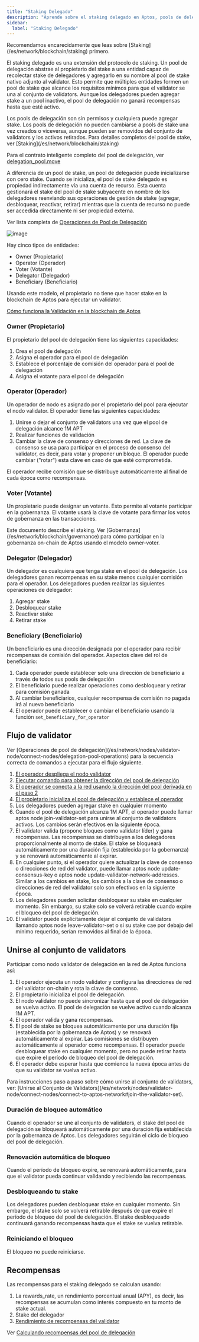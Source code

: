 ```yaml
---
title: "Staking Delegado"
description: "Aprende sobre el staking delegado en Aptos, pools de delegación, el modelo owner-operator-voter-delegator, y cómo participar en staking sin ejecutar un validator."
sidebar:
  label: "Staking Delegado"
---
```



<Aside type="note">
  Recomendamos encarecidamente que leas sobre [Staking](/es/network/blockchain/staking) primero.
</Aside>

El staking delegado es una extensión del protocolo de staking. Un pool de delegación abstrae al propietario del stake a una entidad capaz de recolectar stake de delegadores y agregarlo en su nombre al pool de stake nativo adjunto al validator. Esto permite que múltiples entidades formen un pool de stake que alcance los requisitos mínimos para que el validator se una al conjunto de validators. Aunque los delegadores pueden agregar stake a un pool inactivo, el pool de delegación no ganará recompensas hasta que esté activo.

<Aside type="caution">
  Los pools de delegación son sin permisos y cualquiera puede agregar stake. Los pools de delegación
  no pueden cambiarse a pools de stake una vez creados o viceversa, aunque
  pueden ser removidos del conjunto de validators y los activos retirados. Para detalles completos
  del pool de stake, ver [Staking](/es/network/blockchain/staking)
</Aside>

Para el contrato inteligente completo del pool de delegación, ver [delegation\_pool.move](https://github.com/aptos-labs/aptos-core/blob/main/aptos-move/framework/aptos-framework/sources/delegation_pool.move)

A diferencia de un pool de stake, un pool de delegación puede inicializarse con cero stake. Cuando se inicializa, el pool de stake delegado es propiedad indirectamente vía una cuenta de recurso. Esta cuenta gestionará el stake del pool de stake subyacente en nombre de los delegadores reenviando sus operaciones de gestión de stake (agregar, desbloquear, reactivar, retirar) mientras que la cuenta de recurso no puede ser accedida directamente ni ser propiedad externa.

Ver lista completa de [Operaciones de Pool de Delegación](/es/network/nodes/validator-node/connect-nodes/delegation-pool-operations)

![image](https://user-images.githubusercontent.com/120680608/234953723-ae6cc89e-76d8-4014-89f3-ec8799c7b281.png)

Hay cinco tipos de entidades:

- Owner (Propietario)
- Operator (Operador)
- Voter (Votante)
- Delegator (Delegador)
- Beneficiary (Beneficiario)

Usando este modelo, el propietario no tiene que hacer stake en la blockchain de Aptos para ejecutar un validator.

[Cómo funciona la Validación en la blockchain de Aptos](/es/network/blockchain/staking#validation-on-the-aptos-blockchain)

### Owner (Propietario)

El propietario del pool de delegación tiene las siguientes capacidades:

1. Crea el pool de delegación
2. Asigna el operador para el pool de delegación
3. Establece el porcentaje de comisión del operador para el pool de delegación
4. Asigna el votante para el pool de delegación

### Operator (Operador)

Un operador de nodo es asignado por el propietario del pool para ejecutar el nodo validator. El operador tiene las siguientes capacidades:

1. Unirse o dejar el conjunto de validators una vez que el pool de delegación alcance 1M APT
2. Realizar funciones de validación
3. Cambiar la clave de consenso y direcciones de red. La clave de consenso se usa para participar en el proceso de consenso del validator, es decir, para votar y proponer un bloque. El operador puede cambiar ("rotar") esta clave en caso de que esté comprometida.

El operador recibe comisión que se distribuye automáticamente al final de cada época como recompensas.

### Voter (Votante)

Un propietario puede designar un votante. Esto permite al votante participar en la gobernanza. El votante usará la clave de votante para firmar los votos de gobernanza en las transacciones.

<Aside type="note">
  Este documento describe el staking. Ver [Gobernanza](/es/network/blockchain/governance) para cómo
  participar en la gobernanza on-chain de Aptos usando el modelo owner-voter.
</Aside>

### Delegator (Delegador)

Un delegador es cualquiera que tenga stake en el pool de delegación. Los delegadores ganan recompensas en su stake menos cualquier comisión para el operador. Los delegadores pueden realizar las siguientes operaciones de delegador:

1. Agregar stake
2. Desbloquear stake
3. Reactivar stake
4. Retirar stake

### Beneficiary (Beneficiario)

Un beneficiario es una dirección designada por el operador para recibir recompensas de comisión del operador. Aspectos clave del rol de beneficiario:

1. Cada operador puede establecer solo una dirección de beneficiario a través de todos sus pools de delegación
2. El beneficiario puede realizar operaciones como desbloquear y retirar para comisión ganada
3. Al cambiar beneficiarios, cualquier recompensa de comisión no pagada irá al nuevo beneficiario
4. El operador puede establecer o cambiar el beneficiario usando la función `set_beneficiary_for_operator`

## Flujo de validator

<Aside type="note">
  Ver [Operaciones de pool de
  delegación](/es/network/nodes/validator-node/connect-nodes/delegation-pool-operations)
  para la secuencia correcta de comandos a ejecutar para el flujo siguiente.
</Aside>

1. [El operador despliega el nodo validator](/es/network/nodes/validator-node)
2. [Ejecutar comando para obtener la dirección del pool de delegación](/es/network/nodes/validator-node/connect-nodes/delegation-pool-operations#prerequisites)
3. [El operador se conecta a la red usando la dirección del pool derivada en el paso 2](/es/network/nodes/validator-node/connect-nodes/connect-to-aptos-network)
4. [El propietario inicializa el pool de delegación y establece el operador](/es/network/nodes/validator-node/connect-nodes/delegation-pool-operations#initialize-a-delegation-pool)
5. Los delegadores pueden agregar stake en cualquier momento
6. Cuando el pool de delegación alcanza 1M APT, el operador puede llamar aptos node join-validator-set para unirse al conjunto de validators activos. Los cambios serán efectivos en la siguiente época.
7. El validator valida (propone bloques como validator líder) y gana recompensas. Las recompensas se distribuyen a los delegadores proporcionalmente al monto de stake. El stake se bloqueará automáticamente por una duración fija (establecida por la gobernanza) y se renovará automáticamente al expirar.
8. En cualquier punto, si el operador quiere actualizar la clave de consenso o direcciones de red del validator, puede llamar aptos node update-consensus-key o aptos node update-validator-network-addresses. Similar a los cambios en stake, los cambios a la clave de consenso o direcciones de red del validator solo son efectivos en la siguiente época.
9. Los delegadores pueden solicitar desbloquear su stake en cualquier momento. Sin embargo, su stake solo se volverá retirable cuando expire el bloqueo del pool de delegación.
10. El validator puede explícitamente dejar el conjunto de validators llamando aptos node leave-validator-set o si su stake cae por debajo del mínimo requerido, serían removidos al final de la época.

## Unirse al conjunto de validators

Participar como nodo validator de delegación en la red de Aptos funciona así:

1. El operador ejecuta un nodo validator y configura las direcciones de red del validator on-chain y rota la clave de consenso.
2. El propietario inicializa el pool de delegación.
3. El nodo validator no puede sincronizar hasta que el pool de delegación se vuelva activo. El pool de delegación se vuelve activo cuando alcanza 1M APT.
4. El operador valida y gana recompensas.
5. El pool de stake se bloquea automáticamente por una duración fija (establecida por la gobernanza de Aptos) y se renovará automáticamente al expirar. Las comisiones se distribuyen automáticamente al operador como recompensas. El operador puede desbloquear stake en cualquier momento, pero no puede retirar hasta que expire el período de bloqueo del pool de delegación.
6. El operador debe esperar hasta que comience la nueva época antes de que su validator se vuelva activo.

<Aside type="note">
  Para instrucciones paso a paso sobre cómo unirse al conjunto de validators, ver: [Unirse al
  Conjunto de
  Validators](/es/network/nodes/validator-node/connect-nodes/connect-to-aptos-network#join-the-validator-set).
</Aside>

### Duración de bloqueo automático

Cuando el operador se une al conjunto de validators, el stake del pool de delegación se bloqueará automáticamente por una duración fija establecida por la gobernanza de Aptos. Los delegadores seguirán el ciclo de bloqueo del pool de delegación.

### Renovación automática de bloqueo

Cuando el período de bloqueo expire, se renovará automáticamente, para que el validator pueda continuar validando y recibiendo las recompensas.

### Desbloqueando tu stake

Los delegadores pueden desbloquear stake en cualquier momento. Sin embargo, el stake solo se volverá retirable después de que expire el período de bloqueo del pool de delegación. El stake desbloqueado continuará ganando recompensas hasta que el stake se vuelva retirable.

### Reiniciando el bloqueo

El bloqueo no puede reiniciarse.

## Recompensas

Las recompensas para el staking delegado se calculan usando:

1. La rewards\_rate, un rendimiento porcentual anual (APY), es decir, las recompensas se acumulan como interés compuesto en tu monto de stake actual.
2. Stake del delegador
3. [Rendimiento de recompensas del validator](/es/network/blockchain/staking#rewards-formula)

Ver [Calculando recompensas del pool de delegación](/es/network/nodes/validator-node/connect-nodes/delegation-pool-operations#compute-delegation-pool-rewards-earned)
